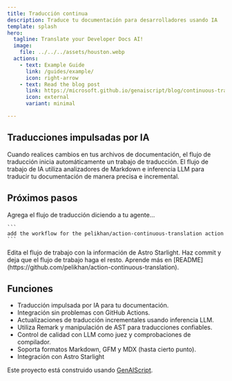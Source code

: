 ```yaml
---
title: Traducción continua
description: Traduce tu documentación para desarrolladores usando IA
template: splash
hero:
  tagline: Translate your Developer Docs AI!
  image:
    file: ../../../assets/houston.webp
  actions:
    - text: Example Guide
      link: /guides/example/
      icon: right-arrow
    - text: Read the blog post
      link: https://microsoft.github.io/genaiscript/blog/continuous-translations/
      icon: external
      variant: minimal

---
```



## Traducciones impulsadas por IA

<CardGrid>
  <Card title="Acciones de GitHub" icon="github">
    Cuando realices cambios en tus archivos de documentación, el flujo de traducción inicia automáticamente un trabajo de traducción.
  </Card>

  <Card title="Modelos de GitHub" icon="seti:markdown">
    El flujo de trabajo de IA utiliza analizadores de Markdown e inferencia LLM para traducir tu documentación de manera precisa e incremental.
  </Card>
</CardGrid>

## Próximos pasos

<CardGrid stagger>
  <Card title="Agrega el flujo de trabajo" icon="pencil">
    Agrega el flujo de traducción diciendo a tu agente...

    ```
    add the workflow for the pelikhan/action-continuous-translation action
    ```
  </Card>

  <Card title="Configura tu sitio" icon="setting">
    Edita el flujo de trabajo con la información de Astro Starlight.
  </Card>

  <Card title="¡Traduce!" icon="add-document">
    Haz commit y deja que el flujo de trabajo haga el resto.
  </Card>

  <Card title="Lee la documentación" icon="open-book">
    Aprende más en
    [README](https://github.com/pelikhan/action-continuous-translation).
  </Card>
</CardGrid>

## Funciones

* Traducción impulsada por IA para tu documentación.
* Integración sin problemas con GitHub Actions.
* Actualizaciones de traducción incrementales usando inferencia LLM.
* Utiliza Remark y manipulación de AST para traducciones confiables.
* Control de calidad con LLM como juez y comprobaciones de compilador.
* Soporta formatos Markdown, GFM y MDX (hasta cierto punto).
* Integración con Astro Starlight

Este proyecto está construido usando [GenAIScript](https://microsoft.github.io/genaiscript).
